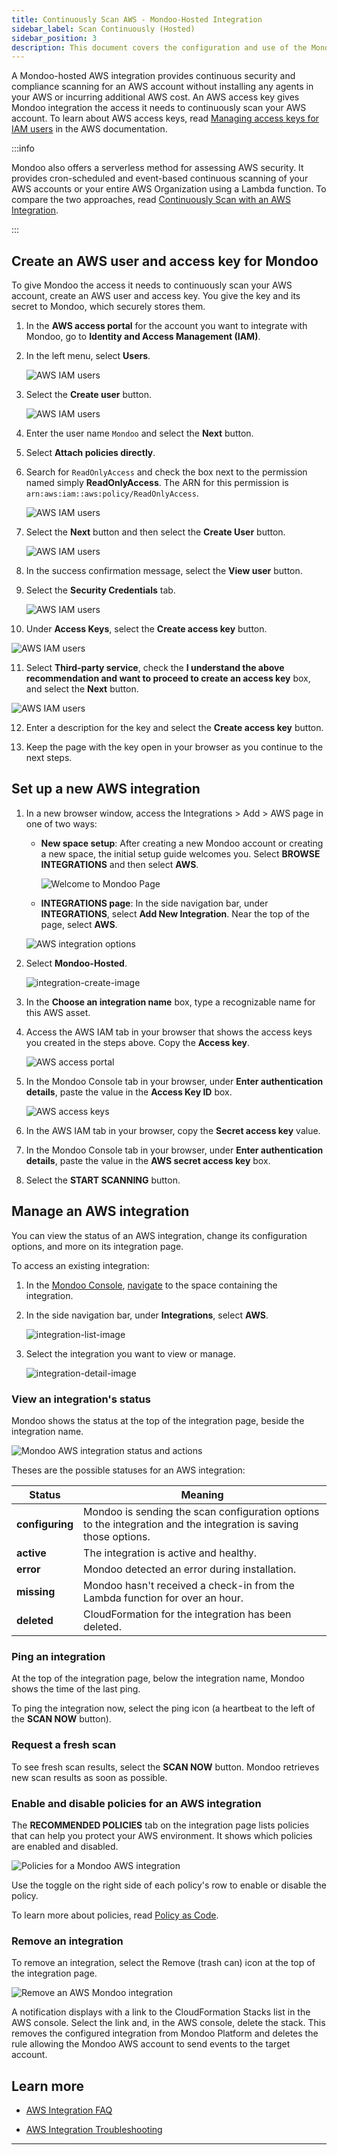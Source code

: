 ```yaml
---
title: Continuously Scan AWS - Mondoo-Hosted Integration
sidebar_label: Scan Continuously (Hosted)
sidebar_position: 3
description: This document covers the configuration and use of the Mondoo-hosted AWS integration to scan AWS accounts and EC2 instances
---
```


A Mondoo-hosted AWS integration provides continuous security and compliance scanning for an AWS account without installing any agents in your AWS or incurring additional AWS cost. An AWS access key gives Mondoo integration the access it needs to continuously scan your AWS account. To learn about AWS access keys, read [Managing access keys for IAM users](https://docs.aws.amazon.com/IAM/latest/UserGuide/id_credentials_access-keys.html) in the AWS documentation.

:::info

Mondoo also offers a serverless method for assessing AWS security. It provides cron-scheduled and event-based continuous scanning of your AWS accounts or your entire AWS Organization using a Lambda function. To compare the two approaches, read [Continuously Scan with an AWS Integration](/platform/infra/cloud/aws/aws-integration-scan/).

:::

## Create an AWS user and access key for Mondoo

To give Mondoo the access it needs to continuously scan your AWS account, create an AWS user and access key. You give the key and its secret to Mondoo, which securely stores them.

1. In the **AWS access portal** for the account you want to integrate with Mondoo, go to **Identity and Access Management (IAM)**.

2. In the left menu, select **Users**.

   ![AWS IAM users](/img/platform/infra/cloud/aws/users.png)

3. Select the **Create user** button.

   ![AWS IAM users](/img/platform/infra/cloud/aws/create-user.png)

4. Enter the user name `Mondoo` and select the **Next** button.

5. Select **Attach policies directly**.

6. Search for `ReadOnlyAccess` and check the box next to the permission named simply **ReadOnlyAccess**. The ARN for this permission is `arn:aws:iam::aws:policy/ReadOnlyAccess`.

   ![AWS IAM users](/img/platform/infra/cloud/aws/attach.png)

7. Select the **Next** button and then select the **Create User** button.

   ![AWS IAM users](/img/platform/infra/cloud/aws/created.png)

8. In the success confirmation message, select the **View user** button.

9. Select the **Security Credentials** tab.

   ![AWS IAM users](/img/platform/infra/cloud/aws/creds.png)

10. Under **Access Keys**, select the **Create access key** button.

   ![AWS IAM users](/img/platform/infra/cloud/aws/access.png)

11. Select **Third-party service**, check the **I understand the above recommendation and want to proceed to create an access key** box, and select the **Next** button.

   ![AWS IAM users](/img/platform/infra/cloud/aws/key-description.png)

12. Enter a description for the key and select the **Create access key** button.

13. Keep the page with the key open in your browser as you continue to the next steps.

## Set up a new AWS integration

1. In a new browser window, access the Integrations > Add > AWS page in one of two ways:

   - **New space setup**: After creating a new Mondoo account or creating a new space, the initial setup guide welcomes you. Select **BROWSE INTEGRATIONS** and then select **AWS**.

     ![Welcome to Mondoo Page](/img/platform/start/welcome_to_mondoo.png)

   - **INTEGRATIONS page**: In the side navigation bar, under **INTEGRATIONS**, select **Add New Integration**. Near the top of the page, select **AWS**.

   ![AWS integration options](/img/platform/infra/cloud/aws/hosted-or-serverless.png)

2. Select **Mondoo-Hosted**.

   ![integration-create-image](/img/platform/infra/cloud/aws/add-hosted-top.png)

3. In the **Choose an integration name** box, type a recognizable name for this AWS asset.

4. Access the AWS IAM tab in your browser that shows the access keys you created in the steps above. Copy the **Access key**.

   ![AWS access portal](/img/platform/infra/cloud/aws/keys.png)

5. In the Mondoo Console tab in your browser, under **Enter authentication details**, paste the value in the **Access Key ID** box.

   ![AWS access keys](/img/platform/infra/cloud/aws/auth.png)

6. In the AWS IAM tab in your browser, copy the **Secret access key** value.

7. In the Mondoo Console tab in your browser, under **Enter authentication details**, paste the value in the **AWS secret access key** box.

8. Select the **START SCANNING** button.

## Manage an AWS integration

You can view the status of an AWS integration, change its configuration options, and more on its integration page.

To access an existing integration:

1. In the [Mondoo Console](https://console.mondoo.com), [navigate](/platform/start/navigate) to the space containing the integration.

2. In the side navigation bar, under **Integrations**, select **AWS**.

   ![integration-list-image](/img/platform/infra/cloud/aws/list.png)

3. Select the integration you want to view or manage.

   ![integration-detail-image](/img/platform/infra/cloud/aws/integration-overview.png)

### View an integration's status

Mondoo shows the status at the top of the integration page, beside the integration name.

![Mondoo AWS integration status and actions](/img/platform/infra/cloud/aws/integration-scan-now.png)

Theses are the possible statuses for an AWS integration:

| Status          | Meaning                                                                                                          |
| --------------- | ---------------------------------------------------------------------------------------------------------------- |
| **configuring** | Mondoo is sending the scan configuration options to the integration and the integration is saving those options. |
| **active**      | The integration is active and healthy.                                                                           |
| **error**       | Mondoo detected an error during installation.                                                                    |
| **missing**     | Mondoo hasn't received a check-in from the Lambda function for over an hour.                                     |
| **deleted**     | CloudFormation for the integration has been deleted.                                                             |

### Ping an integration

At the top of the integration page, below the integration name, Mondoo shows the time of the last ping.

To ping the integration now, select the ping icon (a heartbeat to the left of the **SCAN NOW** button).

### Request a fresh scan

To see fresh scan results, select the **SCAN NOW** button. Mondoo retrieves new scan results as soon as possible.

### Enable and disable policies for an AWS integration

The **RECOMMENDED POLICIES** tab on the integration page lists policies that can help you protect your AWS environment. It shows which policies are enabled and disabled.

![Policies for a Mondoo AWS integration](/img/platform/infra/cloud/aws/integration-policies.png)

Use the toggle on the right side of each policy's row to enable or disable the policy.

To learn more about policies, read [Policy as Code](/platform/security/posture/pac/).

### Remove an integration

To remove an integration, select the Remove (trash can) icon at the top of the integration page.

![Remove an AWS Mondoo integration](/img/platform/infra/cloud/aws/integration-scan-now.png)

A notification displays with a link to the CloudFormation Stacks list in the AWS console. Select the link and, in the AWS console, delete the stack. This removes the configured integration from Mondoo Platform and deletes the rule allowing the Mondoo AWS account to send events to the target account.

## Learn more

- [AWS Integration FAQ](/docs/platform/infra/cloud/aws/lambda/aws-integration-faq/)

- [AWS Integration Troubleshooting](/docs/platform/infra/cloud/aws/lambda/aws-integration-troubleshooting/)

---

